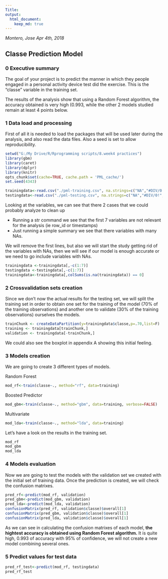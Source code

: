 ---
Title:
output: 
  html_document:
    keep_md: true
---
*Montero, Jose*
*Apr 4th, 2018*

## Classe Prediction Model
### 0 Executive summary

The goal of your project is to predict the manner in which they people engaged in a personal activity device test did the exercise. This is the "classe" variable in the training set. 

The results of the analysis show that using a Random Forest algorithm, the accuracy obtained is very high (0.993, while the other 2 models studied remain at least 4 points below.

### 1 Data load and processing
First of all it is needed to load the packages that will be used later during the analysis, and also read the data files. Also a seed is set to allow reproducibility.

```{r prerrequisites, message = FALSE}
setwd("G:/My Drive/R/Rprogramming scripts/8.week4 practices")
library(gbm)
library(caret)
library(dplyr)
library(knitr)
opts_chunk$set(cache=TRUE, cache.path = 'PML_cache/')
set.seed(4343)
```
```{r load data, message = FALSE}
trainingdata<-read.csv("./pml-training.csv", na.strings=c("NA","#DIV/0!", ""))
testingdata<-read.csv("./pml-testing.csv", na.strings=c("NA","#DIV/0!", ""))
```

Looking at the variables, we can see that there 2 cases that we could probably analyze to clean up

- Running a str command we see that the first 7 variables are not relevant for the analysis (ie row_id or timestamps)
- Just running a simple summary we see that there variables with many NAs. 

We will remove the first lines, but also we will start the study getting rid of the variables with NAs, then we will see if our model is enough accurate or we need to go include variables with NAs.
```{r Clean up}
trainingdata <-trainingdata[,-c(1:7)]
testingdata <-testingdata[,-c(1:7)]
trainingdata<-trainingdata[,colSums(is.na(trainingdata)) == 0]
```

### 2 Crossvalidation sets creation

Since we don't now the actual results for the testing set, we will split the training set in order to obtain one set for the training of the model (70% of the training observations) and another one to validate (30% of the training observations) ourselves the models.

```{r crossvalidation}
trainChunk <- createDataPartition(y=trainingdata$classe,p=.70,list=F)
training <- trainingdata[trainChunk,]
validation <- trainingdata[-trainChunk,]
```

We could also see the boxplot in appendix A showing this initial feeling.

### 3 Models creation
We are going to create 3 different types of models.

Random Forest
```{r random forest}
mod_rf<-train(classe~., method="rf", data=training)
```
Boosted Predictor
```{r gbm}
mod_gbm<-train(classe~., method="gbm", data=training, verbose=FALSE)
```
Multivariate
```{r lda}
mod_lda<-train(classe~., method="lda", data=training)
```
Let's have a look on the results in the training set.
```{r models}
mod_rf
mod_gbm
mod_lda
```

### 4 Models evaluation
Now we are going to test the models with the validation set we created with the initial set of training data. Once the prediction is created, we will check the confusion matrixes.
```{r validation prediction}
pred_rf<-predict(mod_rf, validation)
pred_gbm<-predict(mod_gbm, validation)
pred_lda<-predict(mod_lda, validation)
confusionMatrix(pred_rf, validation$classe)$overall[1]
confusionMatrix(pred_gbm, validation$classe)$overall[1]
confusionMatrix(pred_lda, validation$classe)$overall[1]
```
As we can see in calculating the confusion matrixes of each model, **the hightest accuracy is obtained using Random Forest algorithm.** It is quite high, 0.993 of accuracy with 95% of confidence, we will not create a new model combining several ones.

### 5 Predict values for test data

```{r testing data prediction}
pred_rf_test<-predict(mod_rf, testingdata)
pred_rf_test

```

